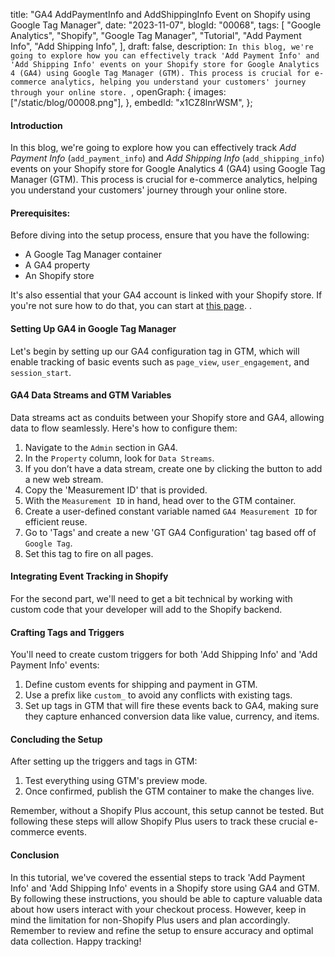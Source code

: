 title:
  "GA4 AddPaymentInfo and AddShippingInfo Event on Shopify using Google Tag Manager",
 date: "2023-11-07",
 blogId: "00068",
 tags: [
  "Google Analytics",
  "Shopify",
  "Google Tag Manager",
  "Tutorial",
  "Add Payment Info",
  "Add Shipping Info",
 ],
 draft: false,
 description: `In this blog, we're going to explore how you can effectively track 'Add Payment Info' and 'Add Shipping Info' events on your Shopify store for Google Analytics 4 (GA4) using Google Tag Manager (GTM). This process is crucial for e-commerce analytics, helping you understand your customers' journey through your online store. `,
 openGraph: {
  images: ["/static/blog/00008.png"],
 },
 embedId: "x1CZ8lnrWSM",
};

<BlogHeader metadata={metadata} />

#### Introduction

In this blog, we're going to explore how you can effectively track _Add Payment Info_ (`add_payment_info`) and _Add Shipping Info_ (`add_shipping_info`) events on your Shopify store for Google Analytics 4 (GA4) using Google Tag Manager (GTM). This process is crucial for e-commerce analytics, helping you understand your customers' journey through your online store.

<YoutubeEmbed embedId={metadata.embedId} />

#### Prerequisites:

Before diving into the setup process, ensure that you have the following:

- A Google Tag Manager container
- A GA4 property
- An Shopify store

It's also essential that your GA4 account is linked with your Shopify store. If you're not sure how to do that, you can start at [this page](/blog/shopify/configure-google-tag-manager-on-your-shopify-store).
.

<Note
 title='Important Note'
 content="A critical limitation to note is that if you don't have a Shopify Plus account, you won't be able to track these specific events as access to the checkout route is restricted for security reasons."
/>

#### Setting Up GA4 in Google Tag Manager

Let's begin by setting up our GA4 configuration tag in GTM, which will enable tracking of basic events such as `page_view`, `user_engagement`, and `session_start`.

#### GA4 Data Streams and GTM Variables

Data streams act as conduits between your Shopify store and GA4, allowing data to flow seamlessly. Here's how to configure them:

1. Navigate to the `Admin` section in GA4.
2. In the `Property` column, look for `Data Streams`.
3. If you don’t have a data stream, create one by clicking the button to add a new web stream.
4. Copy the 'Measurement ID' that is provided.
5. With the `Measurement ID` in hand, head over to the GTM container.
6. Create a user-defined constant variable named `GA4 Measurement ID` for efficient reuse.
7. Go to 'Tags' and create a new 'GT GA4 Configuration' tag based off of `Google Tag`.
8. Set this tag to fire on all pages.

#### Integrating Event Tracking in Shopify

For the second part, we'll need to get a bit technical by working with custom code that your developer will add to the Shopify backend.

#### Crafting Tags and Triggers

You'll need to create custom triggers for both 'Add Shipping Info' and 'Add Payment Info' events:

1. Define custom events for shipping and payment in GTM.
2. Use a prefix like `custom_` to avoid any conflicts with existing tags.
3. Set up tags in GTM that will fire these events back to GA4, making sure they capture enhanced conversion data like value, currency, and items.

#### Concluding the Setup

After setting up the triggers and tags in GTM:

1. Test everything using GTM's preview mode.
2. Once confirmed, publish the GTM container to make the changes live.

Remember, without a Shopify Plus account, this setup cannot be tested. But following these steps will allow Shopify Plus users to track these crucial e-commerce events.

#### Conclusion

In this tutorial, we've covered the essential steps to track 'Add Payment Info' and 'Add Shipping Info' events in a Shopify store using GA4 and GTM. By following these instructions, you should be able to capture valuable data about how users interact with your checkout process. However, keep in mind the limitation for non-Shopify Plus users and plan accordingly. Remember to review and refine the setup to ensure accuracy and optimal data collection. Happy tracking!
